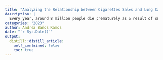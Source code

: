 ```yaml
---
title: "Analyzing the Relationship between Cigarettes Sales and Lung Cancer Mortality in the US"
description: |
  Every year, around 8 million people die prematurely as a result of smoking. In this case, examining the relationship across the cigarettes sales in men in the United States.
categories: "2023"
author: Andrea Baños Ramos
date: "`r Sys.Date()`"
output:
  distill::distill_article:
    self_contained: false
    toc: true
---
```


```r

```



